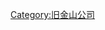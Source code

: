 {{categoryTOC}}
{{Commons category|Companies based in San Francisco}}
{{DEFAULTSORT:San Francisco, California}}
[[Category:旧金山公司|Category:旧金山公司]]